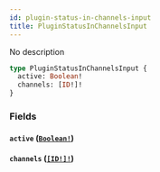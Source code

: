 ```yaml
---
id: plugin-status-in-channels-input
title: PluginStatusInChannelsInput
---
```


No description

```graphql
type PluginStatusInChannelsInput {
  active: Boolean!
  channels: [ID!]!
}
```

### Fields

#### `active` ([`Boolean!`](/docs/developer/api-reference/scalars/boolean))

#### `channels` ([`[ID!]!`](/docs/developer/api-reference/scalars/id))
